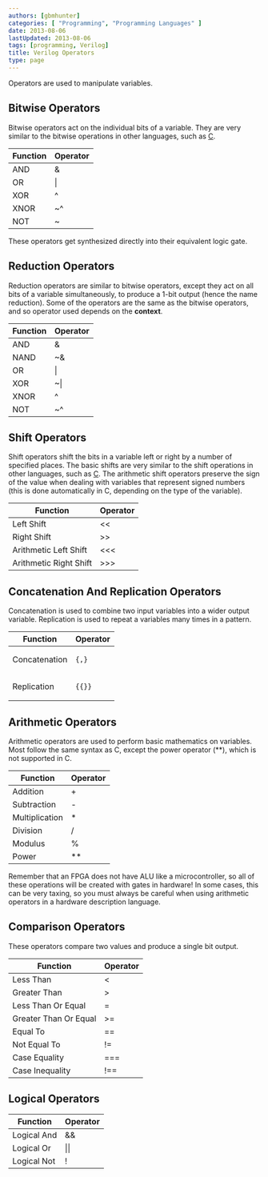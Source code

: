 ```yaml
---
authors: [gbmhunter]
categories: [ "Programming", "Programming Languages" ]
date: 2013-08-06
lastUpdated: 2013-08-06
tags: [programming, Verilog]
title: Verilog Operators
type: page
---
```


Operators are used to manipulate variables.

## Bitwise Operators

Bitwise operators act on the individual bits of a variable. They are very similar to the bitwise operations in other languages, such as [C](/programming/languages/c).
<table>
  <thead>
    <tr>
      <th>Function</th>
      <th>Operator</th>
    </tr>
  </thead>
<tbody >
<tr >
<td >AND</td>
<td >&amp;</td>
</tr>
<tr >
<td >OR</td>
<td >|</td>
</tr>
<tr >
<td >XOR</td>
<td >^</td>
</tr>
<tr >
<td >XNOR</td>
<td >~^</td>
</tr>
<tr >
<td >NOT</td>
<td >~</td>
</tr>
</tbody>
</table>

These operators get synthesized directly into their equivalent logic gate.

## Reduction Operators

Reduction operators are similar to bitwise operators, except they act on all bits of a variable simultaneously, to produce a 1-bit output (hence the name reduction). Some of the operators are the same as the bitwise operators, and so operator used depends on the **context**.
<table>
    <thead>
        <tr>
            <th>Function</th>
            <th>Operator</th>
        </tr>
    </thead>
<tbody >
<tr >
<td >AND</td>
<td >&amp;</td>
</tr>
<tr >
<td >NAND</td>
<td >~&amp;</td>
</tr>
<tr >
<td >OR</td>
<td >|</td>
</tr>
<tr >
<td >XOR</td>
<td >~|</td>
</tr>
<tr >
<td >XNOR</td>
<td >^</td>
</tr>
<tr >
<td >NOT</td>
<td >~^</td>
</tr>
</tbody>
</table>

## Shift Operators

Shift operators shift the bits in a variable left or right by a number of specified places. The basic shifts are very similar to the shift operations in other languages, such as [C](/programming/languages/c/). The arithmetic shift operators preserve the sign of the value when dealing with variables that represent signed numbers (this is done automatically in C, depending on the type of the variable).

<table>
  <thead>
    <tr>
      <th>Function</th>
      <th>Operator</th>
    </tr>
  </thead>
  <tbody>
    <tr>
      <td>Left Shift</td>
      <td>&lt;&lt;</td>
    </tr>
    <tr>
      <td>Right Shift</td>
      <td>&gt;&gt;</td>
    </tr>
    <tr>
      <td>Arithmetic Left Shift</td>
      <td>&lt;&lt;&lt;</td>
    </tr>
    <tr>
      <td>Arithmetic Right Shift</td>
      <td>&gt;&gt;&gt;</td>
    </tr>
  </tbody>
</table>

## Concatenation And Replication Operators

Concatenation is used to combine two input variables into a wider output variable. Replication is used to repeat a variables many times in a pattern.

<table>
  <thead>
    <tr>
      <th>Function</th>
      <th>Operator</th>
    </tr>
  </thead>
<tbody >
<tr >
<td >Concatenation</td>
<td>

`{,}`
</td>
</tr>
<tr >
<td >Replication</td>
<td >

`{{}}`
</td>
</tr>
</tbody>
</table>


## Arithmetic Operators

Arithmetic operators are used to perform basic mathematics on variables. Most follow the same syntax as C, except the power operator (**), which is not supported in C.

<table>
  <thead>
    <tr>
      <th>Function</th>
      <th>Operator</th>
    </tr>
  </thead>
<tbody >
<tr >
<td >Addition</td>
<td >+</td>
</tr>
<tr >
<td >Subtraction</td>
<td >-</td>
</tr>
<tr >
<td >Multiplication</td>
<td >*</td>
</tr>
<tr >
<td >Division</td>
<td >/</td>
</tr>
<tr >
<td >Modulus</td>
<td >%</td>
</tr>
<tr >
<td >Power</td>
<td >**</td>
</tr>
</tbody>
</table>

Remember that an FPGA does not have ALU like a microcontroller, so all of these operations will be created with gates in hardware! In some cases, this can be very taxing, so you must always be careful when using arithmetic operators in a hardware description language.

## Comparison Operators

These operators compare two values and produce a single bit output.

<table>
    <thead>
        <tr>
            <th>Function</th>
            <th>Operator</th>
        </tr>
    </thead>
<tbody>
<tr >

<td >Less Than</td>

<td >&lt;</td>
</tr>
<tr >

<td >Greater Than</td>

<td >></td>
</tr>
<tr >

<td >Less Than Or Equal</td>

<td >=</td>
</tr>
<tr >

<td >Greater Than Or Equal</td>

<td >>=</td>
</tr>
<tr >

<td >Equal To</td>

<td >==</td>
</tr>
<tr >

<td >Not Equal To</td>

<td >!=</td>
</tr>
<tr >

<td >Case Equality</td>

<td >===</td>
</tr>
<tr >

<td >Case Inequality</td>

<td >!==</td>
</tr>
</tbody>
</table>


## Logical Operators

<table>
    <thead>
        <tr>
            <th>Function</th>
            <th>Operator</th>
        </tr>
    </thead>
<tbody >
<tr >

<td >Logical And</td>

<td >&amp;&amp;</td>
</tr>
<tr >

<td >Logical Or</td>

<td >||</td>
</tr>
<tr >

<td >Logical Not</td>

<td >!</td>
</tr>
</tbody>
</table>
